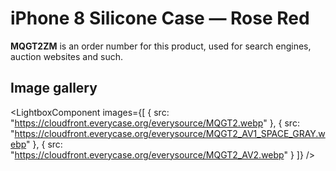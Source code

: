 
# iPhone 8 Silicone Case — Rose Red

<Callout type='info' emoji='👉🏻'>**MQGT2ZM** is an order number for this product, used for search engines, auction websites and such.</Callout>

## Image gallery

<LightboxComponent
    images={[
      {
        src: "https://cloudfront.everycase.org/everysource/MQGT2.webp"
      },
      {
        src: "https://cloudfront.everycase.org/everysource/MQGT2_AV1_SPACE_GRAY.webp"
      },
      {
        src: "https://cloudfront.everycase.org/everysource/MQGT2_AV2.webp"
      }
    ]}
  />
